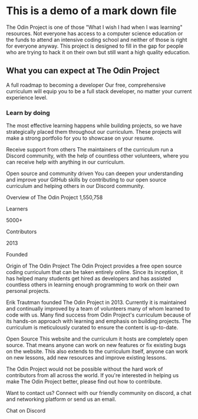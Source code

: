 # This is a demo of a mark down file

The Odin Project is one of those "What I wish I had when I was learning" resources. Not everyone has access to a computer science education or the funds to attend an intensive coding school and neither of those is right for everyone anyway. This project is designed to fill in the gap for people who are trying to hack it on their own but still want a high quality education.

## What you can expect at The Odin Project

A full roadmap to becoming a developer
Our free, comprehensive curriculum will equip you to be a full stack developer, no matter your current experience level.


### Learn by doing
The most effective learning happens while building projects, so we have strategically placed them throughout our curriculum. These projects will make a strong portfolio for you to showcase on your resume.


Receive support from others
The maintainers of the curriculum run a Discord community, with the help of countless other volunteers, where you can receive help with anything in our curriculum.


Open source and community driven
You can deepen your understanding and improve your GitHub skills by contributing to our open source curriculum and helping others in our Discord community.

Overview of The Odin Project
1,550,758

Learners

5000+

Contributors

2013

Founded

Origin of The Odin Project
The Odin Project provides a free open source coding curriculum that can be taken entirely online. Since its inception, it has helped many students get hired as developers and has assisted countless others in learning enough programming to work on their own personal projects.

Erik Trautman founded The Odin Project in 2013. Currently it is maintained and continually improved by a team of volunteers many of whom learned to code with us. Many find success from Odin Project's curriculum because of its hands-on approach with learning and emphasis on building projects. The curriculum is meticulously curated to ensure the content is up-to-date.

Open Source
This website and the curriculum it hosts are completely open source. That means anyone can work on new features or fix existing bugs on the website. This also extends to the curriculum itself, anyone can work on new lessons, add new resources and improve existing lessons.

The Odin Project would not be possible without the hard work of contributors from all across the world. If you're interested in helping us make The Odin Project better, please find out how to contribute.

Want to contact us?
Connect with our friendly community on discord, a chat and networking platform or send us an email.

Chat on Discord
